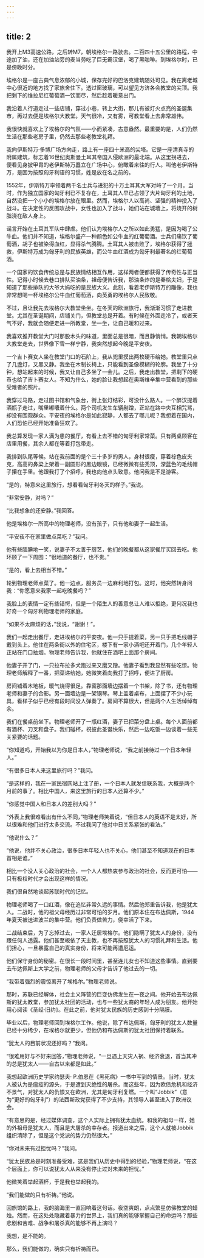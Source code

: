 ```yaml
---
---
---
```

title: 2
---




我开上M3高速公路，之后转M7，朝埃格尔一路驶去。二百四十五公里的路程，中途加了油，还在加油站旁的麦当劳吃了巨无霸汉堡，喝了黑咖啡。到埃格尔时，已是傍晚时分。

埃格尔是一座古典气息浓郁的小城，保存完好的巴洛克建筑随处可见。我在离老城中心很近的地方找了家旅舍住下。透过窗玻璃，可以望见方济各会教堂的尖顶。我把剩下的维拉尼红葡萄酒一饮而尽，然后趁着暖意出门。

我沿着人行道走过一些店铺，穿过小巷，转上大街，那儿有被灯火点亮的圣诞集市，再过去便是埃格尔大教堂。天气很冷，又有雾，可教堂看上去非常雄伟。

我很快就喜欢上了埃格尔的气氛——小而紧凑，古意盎然。最重要的是，人们仍然生活在那些老房子里，仍然去那些老教堂礼拜。

我向伊斯特万·多博广场方向走，路上有一座四十米高的尖塔。它是一座清真寺的附属建筑，标志着16世纪奥斯曼土耳其帝国入侵欧洲的最北端。从这里拐进去，便看见身披甲胄的老伊斯特万矗立在广场中心，俯瞰着来往的行人。叫他老伊斯特万，是因为按照匈牙利语的习惯，姓是放在名之前的。

1552年，伊斯特万率领着两千名士兵与进犯的十万土耳其大军对峙了一个月。当时，作为独立国家的匈牙利已不复存在，土耳其人早已占领了大片匈牙利的土地，自然没把一个小小的埃格尔放在眼里。然而，埃格尔人以高尚、坚强的精神投入了战斗。在决定性的反围攻战中，女性也加入了战斗，她们站在城墙上，将烧开的树脂浇在敌人身上。

谣言开始在土耳其军队中肆虐。他们认为埃格尔人之所以如此勇猛，是因为喝了公牛血。他们并不知道，埃格尔盛产一种颜色如公牛血的红葡萄酒。士兵们痛饮了葡萄酒，胡子也被染得血红，显得杀气腾腾。土耳其人被击败了，埃格尔获得了拯救，伊斯特万成为匈牙利的民族英雄，而公牛血红酒成为匈牙利最著名的红葡萄酒。

一个国家的饮食传统总是与民族情结相互作用，这样两者便都获得了传奇性与正当性。记得小时候去巷口排队买油条，祖母便告诉我，那油条炸的是秦桧夫妇，于是知道了那些排队的大爷大妈吃的是民族大义。此刻，看着老伊斯特万的雕像，我也非常想喝一杯埃格尔公牛血红葡萄酒，向英勇的埃格尔人民致敬。

不过，且让我先去埃格尔大教堂坐坐。在冬天的欧洲旅行，我渐渐习惯了走进教堂。尤其在圣诞期间，店铺关门，但教堂总是开着。有时候在外面走冷了，或者天气不好，我就会随便走进一所教堂，坐一坐，让自己暖和过来。

我喜欢推开教堂大门时那股木头的味道，里面总是很暗，而且静悄悄。我朝埃格尔大教堂走去，世界像下雪一样宁静，我突然想起今晚是平安夜。

一个吉卜赛女人坐在教堂门口的石阶上，我从兜里摸出两枚硬币给她。教堂里只点了几盏灯，又黑又静。我坐在木制长椅上，只能看到圣像模糊的轮廓。我坐了十分钟，想站起来的时候，我又让自己多坐了一会儿。之后，我走出教堂，把剩下的硬币也给了吉卜赛女人。不知为什么，她的脸让我想起在奥斯维辛集中营看到的那些受难者的照片。

我穿过马路，走过图书馆和气象台，街上张灯结彩，可没什么路人。一个醉汉提着酒瓶子走过，嘴里嘟囔着什么。两个司机发生车辆剐蹭，正站在路中央互相咒骂，却没有围观群众。平安夜的埃格尔是如此寂静，人都去了哪儿呢？我想着在国内，人们恐怕已经开始准备狂欢了。

我总算发现一家人满为患的餐厅，有看上去不错的匈牙利家常菜。只有两桌顾客在店里用餐，其余人都在等着打包带走。

我排到队尾等候。站在我前面的是个三十多岁的男人，身材很瘦，穿着棕色皮夹克，高高的鼻梁上架着一副圆形的黑边眼镜，已经微微有些秃顶，深蓝色的毛线帽子攥在手里。他跟我打了个招呼，我也向他点头致意。他问我是不是游客。

“是的，特意来这里旅行，想看看匈牙利冬天的样子。”我说。

“非常安静，对吗？”

“比我想象的还安静。”我回答。

他是埃格尔一所高中的物理老师，没有孩子，只有他和妻子一起生活。

“平安夜不在家里做点菜吃？”我问。

他有些腼腆地一笑，说妻子不太善于厨艺，他们的晚餐都从这家餐厅买回去吃。他环顾了一下周围：“很地道的餐厅，也不贵。”

“是的，看上去相当不错。”

轮到物理老师点菜了。他一边点，服务员一边麻利地打包。这时，他突然转身问我：“你愿意来我家一起吃晚餐吗？”

我脸上的表情一定有些错愕，但是一个陌生人的善意总让人难以拒绝，更何况我也好奇一个匈牙利物理老师的家庭。

“如果不太麻烦的话，”我说，“谢谢！”。

我们一起走出餐厅，走进埃格尔的平安夜。他一只手提着菜，另一只手把毛线帽子戴到头上。他住在两条街以外的住宅区，楼下有一家小酒吧还开着门，几个年轻人正站在门口抽烟。物理老师告诉我，他就住在酒吧上面那个房间。

他妻子开了门，一只拉布拉多犬跑过来又磨又蹭。他妻子看到我显然有些吃惊。物理老师解释了一番，把菜递给她，她微笑着向我打了招呼，便进了厨房。

房间铺着木地板，暖气烧得很足。靠窗那面墙边摆着一个书架，除了书，还有物理老师和妻子的合影。另一面墙边是一架钢琴。琴上盖着桌布，上面摆了不少小玩具，看样子似乎已经有段时间没人弹奏了。房间不算很大，但是两个人生活绰绰有余。

我们在餐桌前坐下。物理老师开了一瓶红酒，妻子已把菜分盘上桌。每个人面前都有酒杯、刀叉和盘子。我们碰杯，祝彼此圣诞快乐，然后一边吃饭一边谈着一些无关紧要的话题。

“你知道吗，开始我以为你是日本人，”物理老师说，“我之前接待过一个日本年轻人。”

“有很多日本人来这里旅行吗？”我问。

“是这样的，我在一家民宿网站上注了册，一个日本人就发信联系我，大概是两个月前的事了。相比中国人，来这里旅行的日本人还算不少。”

“你感觉中国人和日本人的差别大吗？”

“外表上我很难看出有什么不同，”物理老师笑着说，“但日本人的英语不是太好，所以很难和他们进行太多交流。不过我问了他对中日关系紧张的看法。”

“他说什么？”

“他说，他并不关心政治，很多日本年轻人也不关心，他们甚至不知道现在的日本首相是谁。”

相比一个没人关心政治的社会，一个人人都热衷参与政治的社会，反而更可怕——只有极权时代才会出现这样的情况。

我们很自然地谈起苏联时代的记忆。

物理老师喝了一口红酒，像在追忆非常久远的事情。然后他郑重告诉我，他是犹太人。二战时，他的祖父母经历过非常可怕的岁月。他们原本住在布达佩斯，1944年夏天被送进波兰的集中营。他们负责做苦力，侥幸活了下来。

二战结束后，为了忘掉过去，一家人迁居埃格尔。他们隐瞒了犹太人的身份，没有跟任何人透露。他们甚至皈依了天主教，也不再按照犹太人的习惯礼拜和生活。他们担心，一旦暴露自己的真实身份，将来可能再遭厄运。

他们保守身份的秘密。在很长一段时间里，甚至连儿女也不知道这些事情。直到要去布达佩斯上大学之前，物理老师的父母才告诉了他过去的一切。

“我带着强烈的震惊离开了埃格尔。”物理老师说。

那时，苏联已经解体，社会主义阵营的巨变仿佛发生在一夜之间。他开始去布达佩斯的犹太教堂，参加犹太社团的活动，也与一些犹太裔的年轻人成为朋友。他开始用心阅读《圣经·旧约》。在此之前，他对犹太民族的历史感到十分隔膜。

毕业以后，物理老师回到埃格尔工作。他说，除了布达佩斯，匈牙利的犹太人数量已经十分稀少，在埃格尔就更少，但他仍和布达佩斯的犹太社团保持着联系。

“犹太人的目前状况还好吗？”我问。

“很难用好与不好来回答，”物理老师说，“一旦遇上天灾人祸、经济衰退，首当其冲的总是犹太人——自古以来都是如此。”

我想起欧洲历史学家约瑟夫· P.伯恩在《黑死病》一书中写到的情景。当时，犹太人被认为是瘟疫的源头，于是遭到灭绝性的屠杀。而这些年，因为欧债危机和经济不景气，对犹太人的仇恨又在欧洲，尤其是匈牙利复燃。一个叫“Jobbik”（意为“更好的匈牙利”）的法西斯政党获得了不少支持，其领导人甚至进入了欧洲议会。

“有意思的是，经过媒体调查，这个人实际上拥有犹太血统。和我的祖母一样，她的外祖母是犹太人，而且是大屠杀的幸存者。报道出来之后，这个人就被Jobbik组织清除了，但是这个党派的势力仍然很大。”

“你对未来有过担忧吗？”我问。

“犹太民族总是时刻准备受难，这是我们从历史中得到的经验，”物理老师说，“在这个层面上，你可以说犹太人从来没有停止过对未来的担忧。”

他微笑着举起酒杯，于是我也举起我的。

“我们能做的只有祈祷。”他说。

回旅馆的路上，我的脑海里一直回响着这句话。夜空爽朗，点点繁星仿佛教堂的蜡烛。然而，在这处处隐藏着暴力的世界上，我们真的能够掌握自己的命运吗？那些悲剧和苦难、战争和屠杀真的能够不再上演吗？

我想，是不能的。

那么，我们能做的，确实只有祈祷而已。
